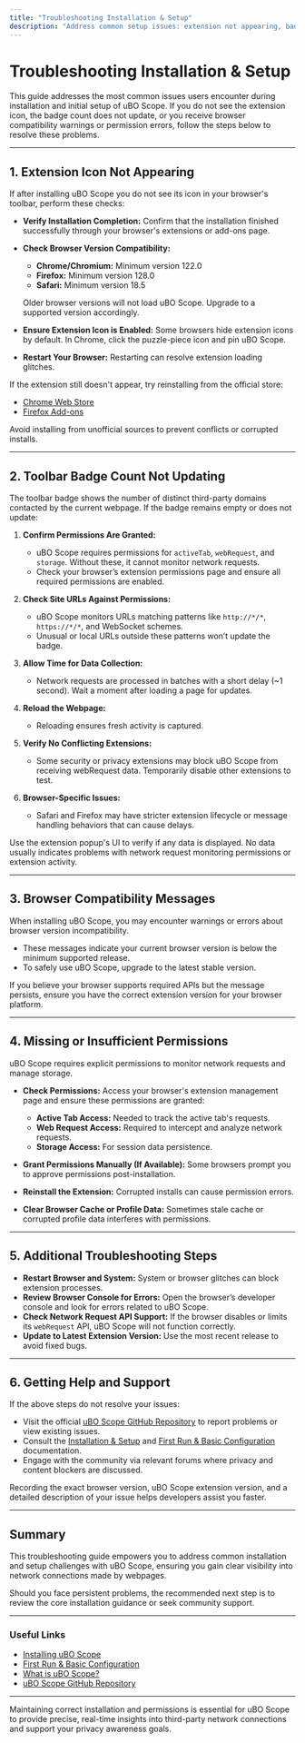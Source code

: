 ```yaml
---
title: "Troubleshooting Installation & Setup"
description: "Address common setup issues: extension not appearing, badge count not updating, browser compatibility messages, or missing permissions. Provides actionable fixes and where to get further help."
---
```


# Troubleshooting Installation & Setup

This guide addresses the most common issues users encounter during installation and initial setup of uBO Scope. If you do not see the extension icon, the badge count does not update, or you receive browser compatibility warnings or permission errors, follow the steps below to resolve these problems.

---

## 1. Extension Icon Not Appearing

If after installing uBO Scope you do not see its icon in your browser's toolbar, perform these checks:

- **Verify Installation Completion:**  Confirm that the installation finished successfully through your browser's extensions or add-ons page.
- **Check Browser Version Compatibility:**
  - **Chrome/Chromium:** Minimum version 122.0
  - **Firefox:** Minimum version 128.0
  - **Safari:** Minimum version 18.5

  Older browser versions will not load uBO Scope. Upgrade to a supported version accordingly.
- **Ensure Extension Icon is Enabled:** Some browsers hide extension icons by default. In Chrome, click the puzzle-piece icon and pin uBO Scope.
- **Restart Your Browser:** Restarting can resolve extension loading glitches.

<Tip>
If the extension still doesn't appear, try reinstalling from the official store:

- [Chrome Web Store](https://chrome.google.com/webstore/detail/ubo-scope/bbdpgcaljkaaigfcomhidmneffjjjfgp)
- [Firefox Add-ons](https://addons.mozilla.org/firefox/addon/ubo-scope/)

Avoid installing from unofficial sources to prevent conflicts or corrupted installs.
</Tip>

---

## 2. Toolbar Badge Count Not Updating

The toolbar badge shows the number of distinct third-party domains contacted by the current webpage. If the badge remains empty or does not update:

1. **Confirm Permissions Are Granted:**
   - uBO Scope requires permissions for `activeTab`, `webRequest`, and `storage`. Without these, it cannot monitor network requests.
   - Check your browser’s extension permissions page and ensure all required permissions are enabled.

2. **Check Site URLs Against Permissions:**
   - uBO Scope monitors URLs matching patterns like `http://*/*`, `https://*/*`, and WebSocket schemes.
   - Unusual or local URLs outside these patterns won’t update the badge.

3. **Allow Time for Data Collection:**
   - Network requests are processed in batches with a short delay (~1 second). Wait a moment after loading a page for updates.

4. **Reload the Webpage:**
   - Reloading ensures fresh activity is captured.

5. **Verify No Conflicting Extensions:**
   - Some security or privacy extensions may block uBO Scope from receiving webRequest data. Temporarily disable other extensions to test.

6. **Browser-Specific Issues:**
   - Safari and Firefox may have stricter extension lifecycle or message handling behaviors that can cause delays.

<Tip>
Use the extension popup's UI to verify if any data is displayed. No data usually indicates problems with network request monitoring permissions or extension activity.
</Tip>

---

## 3. Browser Compatibility Messages

When installing uBO Scope, you may encounter warnings or errors about browser version incompatibility.

- These messages indicate your current browser version is below the minimum supported release.
- To safely use uBO Scope, upgrade to the latest stable version.

If you believe your browser supports required APIs but the message persists, ensure you have the correct extension version for your browser platform.

---

## 4. Missing or Insufficient Permissions

uBO Scope requires explicit permissions to monitor network requests and manage storage.

- **Check Permissions:** Access your browser's extension management page and ensure these permissions are granted:
  - **Active Tab Access:** Needed to track the active tab's requests.
  - **Web Request Access:** Required to intercept and analyze network requests.
  - **Storage Access:** For session data persistence.

- **Grant Permissions Manually (If Available):** Some browsers prompt you to approve permissions post-installation.

- **Reinstall the Extension:** Corrupted installs can cause permission errors.

- **Clear Browser Cache or Profile Data:** Sometimes stale cache or corrupted profile data interferes with permissions.

---

## 5. Additional Troubleshooting Steps

- **Restart Browser and System:** System or browser glitches can block extension processes.
- **Review Browser Console for Errors:** Open the browser’s developer console and look for errors related to uBO Scope.
- **Check Network Request API Support:** If the browser disables or limits its `webRequest` API, uBO Scope will not function correctly.
- **Update to Latest Extension Version:** Use the most recent release to avoid fixed bugs.

---

## 6. Getting Help and Support

If the above steps do not resolve your issues:

- Visit the official [uBO Scope GitHub Repository](https://github.com/gorhill/uBO-Scope) to report problems or view existing issues.
- Consult the [Installation & Setup](../installation-setup/installing-extension.md) and [First Run & Basic Configuration](../installation-setup/first-run-configuration.md) documentation.
- Engage with the community via relevant forums where privacy and content blockers are discussed.

<Tip>
Recording the exact browser version, uBO Scope extension version, and a detailed description of your issue helps developers assist you faster.
</Tip>

---

## Summary
This troubleshooting guide empowers you to address common installation and setup challenges with uBO Scope, ensuring you gain clear visibility into network connections made by webpages.

Should you face persistent problems, the recommended next step is to review the core installation guidance or seek community support.

---

### Useful Links
- [Installing uBO Scope](../installation-setup/installing-extension.md)
- [First Run & Basic Configuration](../installation-setup/first-run-configuration.md)
- [What is uBO Scope?](../../getting-started/getting-started-overview/about-ubo-scope.md)
- [uBO Scope GitHub Repository](https://github.com/gorhill/uBO-Scope)

---

Maintaining correct installation and permissions is essential for uBO Scope to provide precise, real-time insights into third-party network connections and support your privacy awareness goals.